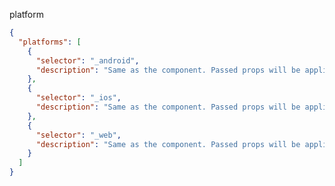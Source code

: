 platform

```json
{
  "platforms": [
    {
      "selector": "_android",
      "description": "Same as the component. Passed props will be applied on Android."
    },
    {
      "selector": "_ios",
      "description": "Same as the component. Passed props will be applied on iOS."
    },
    {
      "selector": "_web",
      "description": "Same as the component. Passed props will be applied on web."
    }
  ]
}
```
